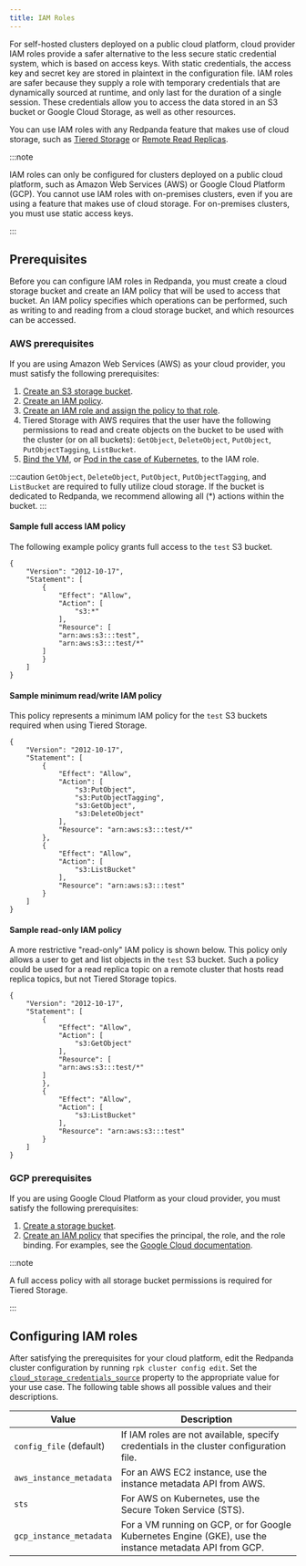 ```yaml
---
title: IAM Roles
---
```


<head>
    <meta name="title" content="IAM Roles | Redpanda Docs"/>
    <meta name="description" content="For self-hosted clusters deployed on a public cloud platform, cloud provider IAM roles provide a safer alternative to the less secure static credential system, which is based on access keys."/>
</head>

For self-hosted clusters deployed on a public cloud platform, cloud provider IAM roles provide a safer alternative to the less secure static credential system, which is based on access keys. With static credentials, the access key and secret key are stored in plaintext in the configuration file. IAM roles are safer because they supply a role with temporary credentials that are dynamically sourced at runtime, and only last for the duration of a single session. These credentials allow you to access the data stored in an S3 bucket or Google Cloud Storage, as well as other resources.

You can use IAM roles with any Redpanda feature that makes use of cloud storage, such as [Tiered Storage](../../tiered-storage) or [Remote Read Replicas](../../remote-read-replicas).

:::note

IAM roles can only be configured for clusters deployed on a public cloud platform, such as Amazon Web Services (AWS) or Google Cloud Platform (GCP). You cannot use IAM roles with on-premises clusters, even if you are using a feature that makes use of cloud storage. For on-premises clusters, you must use static access keys.

:::

## Prerequisites

Before you can configure IAM roles in Redpanda, you must create a cloud storage bucket and create an IAM policy that will be used to access that bucket. An IAM policy specifies which operations can be performed, such as writing to and reading from a cloud storage bucket, and which resources can be accessed. 

### AWS prerequisites

If you are using Amazon Web Services (AWS) as your cloud provider, you must satisfy the following prerequisites:

1. [Create an S3 storage bucket](https://docs.aws.amazon.com/AmazonS3/latest/userguide/creating-bucket.html).
2. [Create an IAM policy](https://aws.amazon.com/blogs/security/writing-iam-policies-how-to-grant-access-to-an-amazon-s3-bucket/).
3. [Create an IAM role and assign the policy to that role](https://docs.aws.amazon.com/IAM/latest/UserGuide/access_policies_job-functions_create-policies.html). 
4. Tiered Storage with AWS requires that the user have the following permissions to read and create objects on the bucket to be used with the cluster (or on all buckets): `GetObject`, `DeleteObject`, `PutObject`, `PutObjectTagging`, `ListBucket`. 
5. [Bind the VM](https://docs.aws.amazon.com/AWSEC2/latest/UserGuide/iam-roles-for-amazon-ec2.html#attach-iam-role), or [Pod in the case of Kubernetes](https://docs.aws.amazon.com/eks/latest/userguide/specify-service-account-role.html), to the IAM role.

:::caution
`GetObject`, `DeleteObject`, `PutObject`, `PutObjectTagging`, and `ListBucket` are required to fully utilize cloud storage. If the bucket is dedicated to Redpanda, we recommend allowing all (*) actions within the bucket.
:::

#### Sample full access IAM policy

The following example policy grants full access to the `test` S3 bucket. 

```
{
    "Version": "2012-10-17",
    "Statement": [
        {
            "Effect": "Allow",
            "Action": [
                "s3:*"
            ],
            "Resource": [
	        "arn:aws:s3:::test",
	        "arn:aws:s3:::test/*"
	    ]
        }
    ]
}
```

#### Sample minimum read/write IAM policy

This policy represents a minimum IAM policy for the `test` S3 buckets required when using Tiered Storage.

```
{
    "Version": "2012-10-17",
    "Statement": [
        {
            "Effect": "Allow",
            "Action": [
                "s3:PutObject",
                "s3:PutObjectTagging",
                "s3:GetObject",
                "s3:DeleteObject"
            ],
            "Resource": "arn:aws:s3:::test/*"
        },
        {
            "Effect": "Allow",
            "Action": [
                "s3:ListBucket"
            ],
            "Resource": "arn:aws:s3:::test"
        }
    ]
}
```

#### Sample read-only IAM policy

A more restrictive "read-only" IAM policy is shown below. This policy only allows a user to get and list objects in the `test` S3 bucket. Such a policy could be used for a read replica topic on a remote cluster that hosts read replica topics, but not Tiered Storage topics.

```
{
    "Version": "2012-10-17",
    "Statement": [
        {
            "Effect": "Allow",
            "Action": [
                "s3:GetObject"
            ],
            "Resource": [
	        "arn:aws:s3:::test/*"
	    ]
        },
        {
            "Effect": "Allow",
            "Action": [
                "s3:ListBucket"
            ],
            "Resource": "arn:aws:s3:::test"
        }
    ]
}
```

### GCP prerequisites

If you are using Google Cloud Platform as your cloud provider, you must satisfy the following prerequisites:

1. [Create a storage bucket](https://cloud.google.com/storage/docs/creating-buckets).
2. [Create an IAM policy](https://cloud.google.com/iam/docs/policies) that specifies the principal, the role, and the role binding. For examples, see the [Google Cloud documentation](https://cloud.google.com/iam/docs/granting-changing-revoking-access#iam-grant-single-role-gcloud).

:::note

A full access policy with all storage bucket permissions is required for Tiered Storage.

:::

## Configuring IAM roles

After satisfying the prerequisites for your cloud platform, edit the Redpanda cluster configuration by running `rpk cluster config edit`. Set the [`cloud_storage_credentials_source`](../../../reference/cluster-properties/#cloud-storage) property to the appropriate value for your use case. The following table shows all possible values and their descriptions.

| Value       | Description |
| ----------- | ----------- |
| `config_file` (default) | If IAM roles are not available, specify credentials in the cluster configuration file.|
| `aws_instance_metadata` | For an AWS EC2 instance, use the instance metadata API from AWS.|
| `sts` |For AWS on Kubernetes, use the Secure Token Service (STS).|
| `gcp_instance_metadata` |For a VM running on GCP, or for Google Kubernetes Engine (GKE), use the instance metadata API from GCP.|